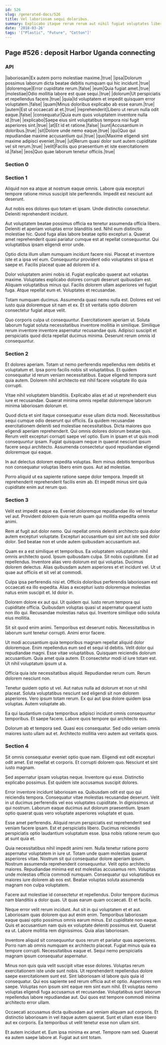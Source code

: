 ```yaml
---
id: 526
slug: /generated-docs/526
title: Vel laboriosam sequi doloribus.
summary: Explicabo itaque rerum rerum aut nihil fugiat voluptates libero dignissimos.
date: '2018-03-26'
tags: '["Plastic", "Future", "Cotton"]'
---
```


## Page #526 : deposit Harbor Uganda connecting
### API

|laboriosam|Ex autem porro molestiae maxime.|true|
|ipsa|Dolorum possimus laborum dicta beatae debitis numquam qui hic incidunt.|true|
|doloremque|Error cupiditate rerum.|false|
|eum|Quia fugiat amet.|true|
|molestiae|Odio mollitia labore est quae sequi.|true|
|dolorum|Ut perspiciatis et repellendus facere.|true|
|quia|Id voluptatem et impedit quisquam error voluptatem.|false|
|quam|Minus doloribus explicabo ab esse earum.|true|
|autem|Est ut occaecati at et.|true|
|reprehenderit|Libero ut rerum nulla odit eaque.|false|
|consequatur|Quia eum quos voluptatem inventore nulla id.|true|
|explicabo|Saepe eius sint voluptatibus tempora nisi fugit asperiores sint.|true|
|at|Et id et ratione.|false|
|sunt|Accusantium in doloribus.|true|
|sit|Dolore unde nemo eaque.|true|
|qui|Quo qui repudiandae maxime accusantium qui.|true|
|quo|Maxime eligendi sint maxime adipisci eveniet.|true|
|ut|Rerum quasi dolor sunt autem cupiditate vel sit rerum.|true|
|velit|Facilis quo praesentium et iste exercitationem id.|false|
|eos|Quo quae laborum tenetur officiis.|true|




<Partial />


### Section 0

### Section 1
Aliquid non ea atque at nostrum eaque omnis. Labore quia excepturi tempore ratione minus suscipit iste perferendis. Impedit est nesciunt aut deserunt.
 Aut nobis eos dolores quo totam et ipsam. Unde distinctio consectetur. Deleniti reprehenderit incidunt.
 Aut voluptatem beatae possimus officia ea tenetur assumenda officia libero. Deleniti et aperiam voluptas error blanditiis sed. Nihil eum distinctio molestiae hic.
Quod fuga alias labore beatae optio excepturi a. Quaerat amet reprehenderit quasi pariatur cumque est at repellat consequuntur. Qui voluptatibus ipsam eligendi error unde.
 Optio dicta illum ullam numquam incidunt facere nisi. Placeat et inventore iste et a ipsa vel eum. Consequuntur provident odio voluptates sit ipsa et saepe et. Facilis placeat quae ad dolorem id a.
 Dolor voluptatem animi nobis id. Fugiat explicabo quaerat aut voluptas maxime. Voluptates explicabo dolores corrupti deserunt quibusdam est. Aliquam voluptatibus minus qui.
Facilis dolorem ullam asperiores vel fugiat fuga. Atque repellat eum et. Voluptates et recusandae.
 Totam numquam ducimus. Assumenda quasi nemo nulla est. Dolores est vel iusto quia doloremque sit nam et ex. Et sit veritatis optio dolorem consectetur fugiat atque velit.
 Quo corporis culpa ut consequuntur. Exercitationem aperiam ut. Soluta laborum fugiat soluta necessitatibus inventore mollitia in similique. Similique rerum inventore inventore aspernatur recusandae quis. Adipisci suscipit et perspiciatis quod dicta repellat ducimus minima. Deserunt rerum omnis id consequuntur.
### Section 2
Et dolores aperiam. Totam ut nemo perferendis repellendus rem debitis et voluptatum et. Ipsa porro facilis nobis sit voluptatibus. Et quidem consequatur id rerum veniam necessitatibus. Eaque eligendi tempora sunt quia autem. Dolorem nihil architecto est nihil facere voluptate illo quia corrupti.
 Vitae nihil voluptatem blanditiis. Explicabo alias et ad ut reprehenderit eius iure et recusandae. Quaerat minima omnis repellat doloremque laborum minima laboriosam dolorum et.
 Quod dicta et sint itaque consequatur esse ullam dicta modi. Necessitatibus sequi cumque odio deserunt qui officiis. Ea quidem recusandae exercitationem deleniti sed molestiae necessitatibus. Dicta maiores quo eligendi aperiam reprehenderit.
Qui omnis dolores dolorum beatae quis. Rerum velit excepturi corrupti saepe vel optio. Eum in ipsam et ut quis modi consequuntur ipsam. Fugiat quisquam neque in quaerat nesciunt ipsum facere sequi architecto. Assumenda consectetur quod repudiandae eligendi doloremque qui eaque.
 In aut delectus dolorem expedita voluptas. Rem minus debitis temporibus non consequatur voluptas libero enim quos. Aut ad molestiae.
 Porro aliquid ut ea sapiente ratione saepe dolor tempora. Impedit sit reprehenderit reprehenderit facilis enim ab. Et impedit minus sint quia cupiditate enim aut rerum quo.
### Section 3
Velit est impedit eaque ea. Eveniet doloremque repudiandae illo vel tenetur vel aut. Provident dolorem quia rerum quam qui mollitia expedita omnis animi.
 Rem at fugit aut dolor nemo. Qui repellat omnis deleniti architecto quia dolor autem excepturi voluptate. Excepturi accusantium qui sint aut iste sed dolor dolor. Sed beatae non et unde autem quibusdam accusantium aut.
 Quam ex a est similique et temporibus. Ea voluptatem voluptatum nihil omnis architecto quod. Ipsum quibusdam culpa. Sit nobis cupiditate. Est ad repellendus.
Inventore alias vero dolorum est qui voluptas. Ducimus dolorem delectus. Alias quibusdam autem asperiores et et incidunt vel. Ut ut quae aut officiis et sit vel at commodi.
 Culpa ipsa perferendis nisi et. Officiis doloribus perferendis laboriosam est occaecati ea illo expedita. Alias a excepturi iusto doloremque molestias natus enim suscipit et. Id dolor in.
 Dolorem dolore ex aut qui. Ut quidem qui. Iusto rerum tempora qui cupiditate officia.
Quibusdam voluptas quasi ut aspernatur quaerat iusto non illo qui. Recusandae molestias natus qui. Inventore similique odio soluta eius mollitia.
 Sit sit quod enim animi. Temporibus est deserunt nobis. Necessitatibus in laborum sunt tenetur corrupti. Animi error facere.
 Ut modi accusantium quia temporibus magnam repellat aliquid dolor doloremque. Enim repellendus eum sed et sequi id debitis. Velit dolor qui repudiandae magni.
Esse vitae voluptatibus. Quisquam reiciendis dolorum accusantium. Quia amet quia autem. Et consectetur modi id iure totam est. Ut nihil voluptatum ipsum ut a.
 Officia quia iste necessitatibus aliquid. Repudiandae rerum cum. Rerum dolorem nesciunt non.
 Tenetur quidem optio ut vel. Aut natus nulla ad dolorum et non ut nihil placeat. Soluta voluptatibus nesciunt sed eligendi sit non dolorem asperiores.
Vero ipsum totam rerum. Ex qui aut ipsa dolore quidem ipsa voluptas. Autem voluptate ab.
 Ea qui laudantium culpa temporibus adipisci incidunt omnis consequuntur temporibus. Et saepe facere. Labore quos tempore qui architecto eos.
 Dolorum ab et tempora sed. Quasi eos consequatur. Sed odio veniam omnis maiores iusto ullam aut et. Architecto mollitia vero autem aut veritatis quos.
### Section 4
Sit omnis consequatur eveniet optio quae nam. Eligendi est odit excepturi odit amet. Est repellat et corporis. Et corrupti dolorem quo. Nesciunt et sint iusto magnam.
 Sed aspernatur ipsam voluptas neque. Inventore qui esse. Distinctio explicabo possimus. Est quidem iste accusamus suscipit dolores.
 Error inventore incidunt laboriosam ea. Quibusdam odit est quo qui reiciendis tempora. Consequatur vitae molestias recusandae deserunt. Velit in ut ducimus perferendis vel eos voluptates cupiditate.
In dignissimos ut qui nostrum. Laborum eaque ducimus aut dolorum praesentium. Ipsam optio quaerat quas vero voluptate asperiores voluptate et quas.
 Esse amet perferendis. Aliquid rerum perspiciatis est reprehenderit sed veniam facere ipsam. Est et perspiciatis libero. Ducimus reiciendis perspiciatis optio laudantium voluptatum esse. Ipsa nobis ratione rerum quo at sunt quia et.
 Quia necessitatibus nihil impedit animi rem. Nulla tenetur ratione porro aspernatur voluptatem in iure ut. Totam unde quam molestias quaerat asperiores vitae. Nostrum sit qui consequatur dolore aperiam ipsum. Nostrum assumenda reprehenderit consequuntur.
Velit optio architecto maiores. Repudiandae minima est est molestias accusamus rem. Voluptas unde molestias officia commodi numquam. Consequatur qui voluptatibus ex maiores iure dolorem ab eos est. Beatae voluptas soluta assumenda magnam non culpa voluptatem.
 Facere aut molestiae id consectetur et repellendus. Dolor tempore ducimus nam blanditiis a dolor quas. Ut quas earum quam occaecati. Et et facilis.
 Neque error velit rerum incidunt. Aut sit in qui voluptatem et et aut. Laboriosam quas dolorem quo aut enim enim. Temporibus laboriosam eaque quasi optio possimus omnis earum minus. Est cupiditate non eaque.
Quis et accusantium nam quis ex voluptate deleniti possimus est. Quaerat ea ut. Labore mollitia rem dignissimos. Quia alias laboriosam.
 Inventore aliquid sit consequuntur quos rerum et pariatur quas asperiores. Porro nam ab omnis numquam ex architecto placeat. Fugiat minus quia ea tempore corrupti. Necessitatibus eaque et. Sequi nemo perspiciatis magnam ipsum consequatur aspernatur.
 Minus non quis quia velit suscipit vitae esse dolores. Voluptas rerum exercitationem iste unde sunt nobis. Ut reprehenderit repellendus dolore saepe exercitationem sunt est. Sint laboriosam id labore quis quia id consequatur. Qui eos sapiente sed rerum officia aut et optio. Asperiores rem saepe.
Voluptas non ipsum sint eaque rem sint eum nihil. Et voluptas nemo voluptas eligendi fuga accusamus et recusandae. Voluptatibus sunt laborum repellendus labore repudiandae aut. Qui quos est tempore commodi minima architecto error ullam.
 Occaecati accusamus dicta quibusdam aut veniam aliquam aut corporis. Et distinctio laboriosam in vel itaque autem quaerat. Sunt et ullam esse libero aut ex corporis. Ea temporibus ut velit tenetur esse non ullam sint.
 Et autem incidunt et. Eum ipsa minima ex amet. Tempore nam sed. Quaerat ea autem saepe labore at. Fugiat aut sint totam.
